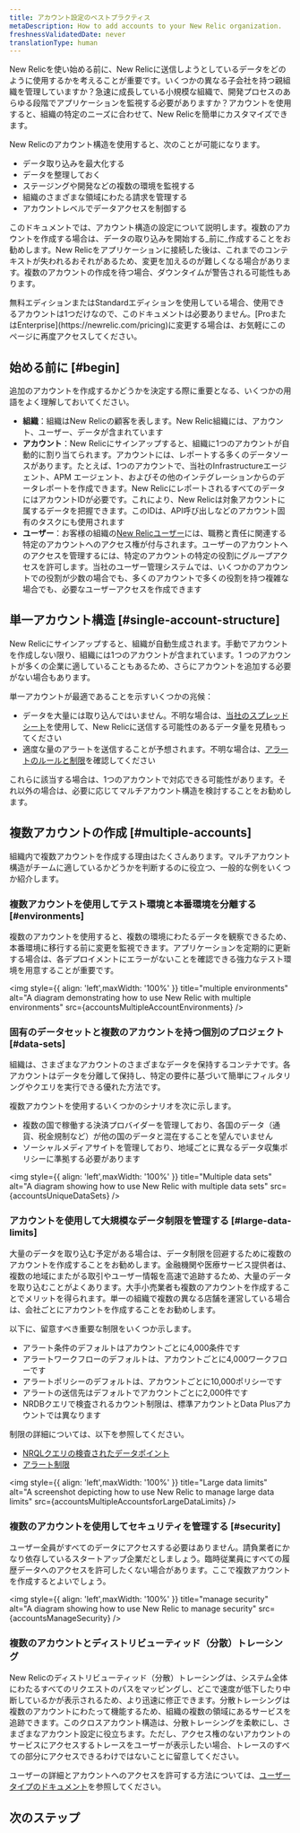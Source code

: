 ```yaml
---
title: アカウント設定のベストプラクティス
metaDescription: How to add accounts to your New Relic organization.
freshnessValidatedDate: never
translationType: human
---
```






New Relicを使い始める前に、New Relicに送信しようとしているデータをどのように使用するかを考えることが重要です。いくつかの異なる子会社を持つ親組織を管理していますか？急速に成長している小規模な組織で、開発プロセスのあらゆる段階でアプリケーションを監視する必要がありますか？アカウントを使用すると、組織の特定のニーズに合わせて、New Relicを簡単にカスタマイズできます。

New Relicのアカウント構造を使用すると、次のことが可能になります。

* データ取り込みを最大化する
* データを整理しておく
* ステージングや開発などの複数の環境を監視する
* 組織のさまざまな領域にわたる請求を管理する
* アカウントレベルでデータアクセスを制御する

このドキュメントでは、アカウント構造の設定について説明します。複数のアカウントを作成する場合は、データの取り込みを開始する_前に_作成することをお勧めします。New Relicをアプリケーションに接続した後は、これまでのコンテキストが失われるおそれがあるため、変更を加えるのが難しくなる場合があります。複数のアカウントの作成を待つ場合、ダウンタイムが警告される可能性もあります。

<Callout variant="tip">
  無料エディションまたはStandardエディションを使用している場合、使用できるアカウントは1つだけなので、このドキュメントは必要ありません。[ProまたはEnterprise](https://newrelic.com/pricing)に変更する場合は、お気軽にこのページに再度アクセスしてください。
</Callout>

## 始める前に [#begin]

追加のアカウントを作成するかどうかを決定する際に重要となる、いくつかの用語をよく理解しておいてください。

* **組織**：組織はNew Relicの顧客を表します。New Relic組織には、アカウント、ユーザー、データが含まれています
* **アカウント**：New Relicにサインアップすると、組織に1つのアカウントが自動的に割り当てられます。アカウントには、レポートする多くのデータソースがあります。たとえば、1つのアカウントで、当社のInfrastructureエージェント、APM エージェント、およびその他のインテグレーションからのデータレポートを作成できます。New RelicにレポートされるすべてのデータにはアカウントIDが必要です。これにより、New Relicは対象アカウントに属するデータを把握できます。このIDは、API呼び出しなどのアカウント固有のタスクにも使用されます
* **ユーザー**：お客様の組織の[New Relicユーザー](/docs/accounts/accounts-billing/new-relic-one-user-management/introduction-managing-users/)には、職務と責任に関連する特定のアカウントへのアクセス権が付与されます。ユーザーのアカウントへのアクセスを管理するには、特定のアカウントの特定の役割にグループアクセスを許可します。当社のユーザー管理システムでは、いくつかのアカウントでの役割が少数の場合でも、多くのアカウントで多くの役割を持つ複雑な場合でも、必要なユーザーアクセスを作成できます

## 単一アカウント構造 [#single-account-structure]

New Relicにサインアップすると、組織が自動生成されます。手動でアカウントを作成しない限り、組織には1つのアカウントが含まれています。1 つのアカウントが多くの企業に適していることもあるため、さらにアカウントを追加する必要がない場合もあります。

単一アカウントが最適であることを示すいくつかの兆候：

* データを大量には取り込んではいません。不明な場合は、[当社のスプレッドシート](https://newrelic.com/blog/nerdlog/estimate-data-cost)を使用して、New Relicに送信する可能性のあるデータ量を見積もってください
* 適度な量のアラートを送信することが予想されます。不明な場合は、[アラートのルールと制限](/docs/alerts-applied-intelligence/new-relic-alerts/learn-alerts/rules-limits-alerts)を確認してください

これらに該当する場合は、1つのアカウントで対応できる可能性があります。それ以外の場合は、必要に応じてマルチアカウント構造を検討することをお勧めします。

## 複数アカウントの作成 [#multiple-accounts]

組織内で複数アカウントを作成する理由はたくさんあります。マルチアカウント構造がチームに適しているかどうかを判断するのに役立つ、一般的な例をいくつか紹介します。

### 複数アカウントを使用してテスト環境と本番環境を分離する [#environments]

複数のアカウントを使用すると、複数の環境にわたるデータを観察できるため、本番環境に移行する前に変更を監視できます。アプリケーションを定期的に更新する場合は、各デプロイメントにエラーがないことを確認できる強力なテスト環境を用意することが重要です。

<img
  style={{ align: 'left',maxWidth: '100%' }}
  title="multiple environments"
  alt="A diagram demonstrating how to use New Relic with multiple environments"
  src={accountsMultipleAccountEnvironments}
/>

### 固有のデータセットと複数のアカウントを持つ個別のプロジェクト [#data-sets]

組織は、さまざまなアカウントのさまざまなデータを保持するコンテナです。各アカウントはデータを分離して保持し、特定の要件に基づいて簡単にフィルタリングやクエリを実行できる優れた方法です。

複数アカウントを使用するいくつかのシナリオを次に示します。

* 複数の国で稼働する決済プロバイダーを管理しており、各国のデータ（通貨、税金規制など）が他の国のデータと混在することを望んでいません
* ソーシャルメディアサイトを管理しており、地域ごとに異なるデータ収集ポリシーに準拠する必要があります

<img
  style={{ align: 'left',maxWidth: '100%' }}
  title="Multiple data sets"
  alt="A diagram showing how to use New Relic with multiple data sets"
  src={accountsUniqueDataSets}
/>

### アカウントを使用して大規模なデータ制限を管理する [#large-data-limits]

大量のデータを取り込む予定がある場合は、データ制限を回避するために複数のアカウントを作成することをお勧めします。金融機関や医療サービス提供者は、複数の地域にまたがる取引やユーザー情報を高速で追跡するため、大量のデータを取り込むことがよくあります。大手小売業者も複数のアカウントを作成することでメリットを得られます。単一の組織で複数の異なる店舗を運営している場合は、会社ごとにアカウントを作成することをお勧めします。

以下に、留意すべき重要な制限をいくつか示します。

* アラート条件のデフォルトはアカウントごとに4,000条件です
* アラートワークフローのデフォルトは、アカウントごとに4,000ワークフローです
* アラートポリシーのデフォルトは、アカウントごとに10,000ポリシーです
* アラートの送信先はデフォルトでアカウントごとに2,000件です
* NRDBクエリで検査されるカウント制限は、標準アカウントとData Plusアカウントでは異なります

制限の詳細については、以下を参照してください。

* [NRQLクエリの検査されたデータポイント](/docs/query-your-data/nrql-new-relic-query-language/get-started/rate-limits-nrql-queries/#inspected-count-limits)
* [アラート制限](/docs/alerts-applied-intelligence/new-relic-alerts/learn-alerts/rules-limits-alerts/)

<img
  style={{ align: 'left',maxWidth: '100%' }}
  title="Large data limits"
  alt="A screenshot depicting how to use New Relic to manage large data limits"
  src={accountsMultipleAccountsforLargeDataLimits}
/>

### 複数のアカウントを使用してセキュリティを管理する [#security]

ユーザー全員がすべてのデータにアクセスする必要はありません。請負業者にかなり依存しているスタートアップ企業だとしましょう。臨時従業員にすべての履歴データへのアクセスを許可したくない場合があります。ここで複数アカウントを作成するとよいでしょう。

<img
  style={{ align: 'left',maxWidth: '100%' }}
  title="manage security"
  alt="A diagram showing how to use New Relic to manage security"
  src={accountsManageSecurity}
/>

### 複数のアカウントとディストリビューティッド（分散）トレーシング

New Relicのディストリビューティッド（分散）トレーシングは、システム全体にわたるすべてのリクエストのパスをマッピングし、どこで速度が低下したり中断しているかが表示されるため、より迅速に修正できます。分散トレーシングは複数のアカウントにわたって機能するため、組織の複数の領域にあるサービスを追跡できます。このクロスアカウント構造は、分散トレーシングを柔軟にし、さまざまなアカウント設定に役立ちます。ただし、アクセス権のないアカウントのサービスにアクセスするトレースをユーザーが表示したい場合、トレースのすべての部分にアクセスできるわけではないことに留意してください。

ユーザーの詳細とアカウントへのアクセスを許可する方法については、[ユーザータイプのドキュメント](/docs/accounts/accounts-billing/new-relic-one-user-management/user-type/)を参照してください。

## 次のステップ

<DocTiles>
  <DocTile
    path="https://docs.newrelic.com/docs/accounts/accounts-billing/account-structure/add-accounts/"
    title="Add an account"
  />

  <DocTile
    path="https://newrelic.com/pricing"
    title="Learn more about pricing"
  />

  <DocTile
    path="https://docs.newrelic.com/docs/accounts/accounts-billing/new-relic-one-user-management/introduction-managing-users/"
    title="Learn about how to manage users"
  />
</DocTiles>